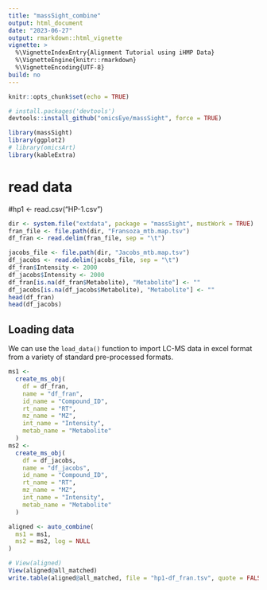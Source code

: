 ```yaml
---
title: "massSight_combine"
output: html_document
date: "2023-06-27"
output: rmarkdown::html_vignette
vignette: >
  %\VignetteIndexEntry{Alignment Tutorial using iHMP Data}
  %\VignetteEngine{knitr::rmarkdown}
  %\VignetteEncoding{UTF-8}
build: no
---
```

```r
knitr::opts_chunk$set(echo = TRUE)
```
```r
# install.packages('devtools')
devtools::install_github("omicsEye/massSight", force = TRUE)
```
```r
library(massSight)
library(ggplot2)
# library(omicsArt)
library(kableExtra)
```
# read data 
#hp1 <- read.csv("HP-1.csv")
```r
dir <- system.file("extdata", package = "massSight", mustWork = TRUE)
fran_file <- file.path(dir, "Fransoza_mtb.map.tsv")
df_fran <- read.delim(fran_file, sep = "\t")

jacobs_file <- file.path(dir, "Jacobs_mtb.map.tsv")
df_jacobs <- read.delim(jacobs_file, sep = "\t")
df_fran$Intensity <- 2000
df_jacobs$Intensity <- 2000
df_fran[is.na(df_fran$Metabolite), "Metabolite"] <- ""
df_jacobs[is.na(df_jacobs$Metabolite), "Metabolite"] <- ""
head(df_fran)
head(df_jacobs)
```
## Loading data
We can use the `load_data()` function to import LC-MS data in excel format from a variety of standard pre-processed formats.

```r
ms1 <-
  create_ms_obj(
    df = df_fran,
    name = "df_fran",
    id_name = "Compound_ID",
    rt_name = "RT",
    mz_name = "MZ",
    int_name = "Intensity",
    metab_name = "Metabolite"
  )
ms2 <-
  create_ms_obj(
    df = df_jacobs,
    name = "df_jacobs",
    id_name = "Compound_ID",
    rt_name = "RT",
    mz_name = "MZ",
    int_name = "Intensity",
    metab_name = "Metabolite"
  )
```

```r
aligned <- auto_combine(
  ms1 = ms1,
  ms2 = ms2, log = NULL
)
```

```r
# View(aligned)
View(aligned@all_matched)
write.table(aligned@all_matched, file = "hp1-df_fran.tsv", quote = FALSE, sep = "\t", row.names = FALSE)
```
